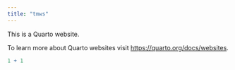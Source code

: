 ```yaml
---
title: "tmws"
---
```


This is a Quarto website.

To learn more about Quarto websites visit <https://quarto.org/docs/websites>.

```r
1 + 1
```
